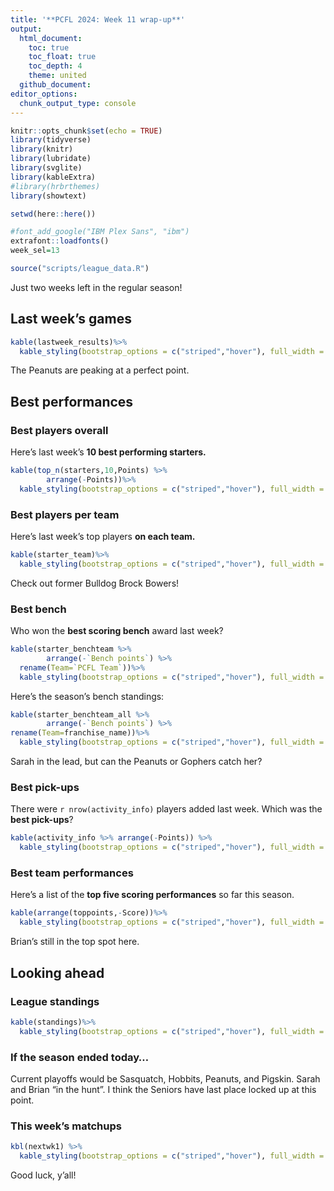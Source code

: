 ```yaml
---
title: '**PCFL 2024: Week 11 wrap-up**'
output:
  html_document:
    toc: true
    toc_float: true
    toc_depth: 4
    theme: united
  github_document:
editor_options: 
  chunk_output_type: console
---
```


```r
knitr::opts_chunk$set(echo = TRUE)
library(tidyverse)
library(knitr)
library(lubridate)
library(svglite)
library(kableExtra)
#library(hrbrthemes)
library(showtext)

setwd(here::here())

#font_add_google("IBM Plex Sans", "ibm")
extrafont::loadfonts()
week_sel=13

source("scripts/league_data.R")

```

Just two weeks left in the regular season!

## Last week's games

```r
kable(lastweek_results)%>%
  kable_styling(bootstrap_options = c("striped","hover"), full_width = F, position = "left")
```

The Peanuts are peaking at a perfect point.

## Best performances

### Best players overall
Here's last week's **10 best performing starters.** 

```r
kable(top_n(starters,10,Points) %>%
        arrange(-Points))%>%
  kable_styling(bootstrap_options = c("striped","hover"), full_width = F, position = "left")
```

### Best players per team
Here's last week's top players **on each team.**

```r
kable(starter_team)%>%
  kable_styling(bootstrap_options = c("striped","hover"), full_width = F, position = "left")
```

Check out former Bulldog Brock Bowers!

### Best bench
Who won the **best scoring bench** award last week?

```r
kable(starter_benchteam %>% 
        arrange(-`Bench points`) %>%
  rename(Team=`PCFL Team`))%>%
  kable_styling(bootstrap_options = c("striped","hover"), full_width = F, position = "left")
```

Here's the season's bench standings:

```r
kable(starter_benchteam_all %>%
        arrange(-`Bench points`) %>%
rename(Team=franchise_name))%>%
  kable_styling(bootstrap_options = c("striped","hover"), full_width = F, position = "left")
```

Sarah in the lead, but can the Peanuts or Gophers catch her?

### Best pick-ups
There were `r nrow(activity_info)` players added last week. Which was the **best pick-ups**?

```r
kable(activity_info %>% arrange(-Points)) %>%
  kable_styling(bootstrap_options = c("striped","hover"), full_width = F, position = "left")
```

### Best team performances

Here's a list of the **top five scoring performances** so far this season.

```r
kable(arrange(toppoints,-Score))%>%
  kable_styling(bootstrap_options = c("striped","hover"), full_width = F, position = "left")
```

Brian's still in the top spot here.

## Looking ahead

### League standings

```r
kable(standings)%>%
  kable_styling(bootstrap_options = c("striped","hover"), full_width = F, position = "left")

```

### If the season ended today...

Current playoffs would be Sasquatch, Hobbits, Peanuts, and Pigskin. Sarah and Brian "in the hunt". I think the Seniors have last place locked up at this point.

### This week's matchups

```r
kbl(nextwk1) %>%
  kable_styling(bootstrap_options = c("striped","hover"), full_width = F, position = "left")
```

Good luck, y'all!